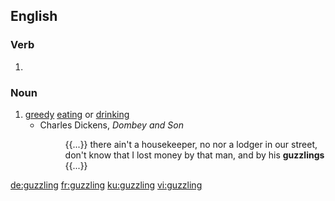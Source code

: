 ==English==

===Verb===
{{head|en|present participle}}

# {{present participle of|guzzle|lang=en|nocat=1}}

===Noun===
{{en-noun}}

# [[greedy]] [[eat]]ing or [[drink]]ing
#* Charles Dickens, ''Dombey and Son''
#*: {{...}} there ain't a housekeeper, no nor a lodger in our street, don't know that I lost money by that man, and by his '''guzzlings''' {{...}}

[[de:guzzling]]
[[fr:guzzling]]
[[ku:guzzling]]
[[vi:guzzling]]